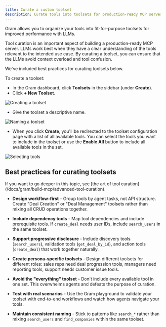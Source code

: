 ```yaml
---
title: Curate a custom toolset
description: Curate tools into toolsets for production-ready MCP servers on the Gram platform.
---
```



Gram allows you to organize your tools into fit-for-purpose toolsets for improved performance with LLMs.

Tool curation is an important aspect of building a production-ready MCP server. LLMs work best when they have a clear understanding of the tools relevant to the intended use case. By curating a toolset, you can ensure that the LLMs avoid context overload and tool confusion.

We've included best practices for curating toolsets below.

To create a toolset:

- In the Gram dashboard, click **Toolsets** in the sidebar (under **Create**).
- Click **+ New Toolset**.

![Creating a toolset](/assets/docs/gram/img/guides/build-mcp/02-adding-toolsets.png)

- Give the toolset a descriptive name.

![Naming a toolset](/assets/docs/gram/img/guides/build-mcp/02-naming-toolset.png)

- When you click **Create**, you'll be redirected to the toolset configuration page with a list of all available tools. You can select the tools you want to include in the toolset or use the **Enable All** button to include all available tools in the set.

![Selecting tools](/assets/docs/gram/img/guides/build-mcp/02-selecting-tools.png)

## Best practices for curating toolsets

<Callout title="The art of tool curation" type="info">
If you want to go deeper in this topic, see [the art of tool curation](/docs/gram/build-mcp/advanced-tool-curation).
</Callout>

- **Design workflow-first** - Group tools by agent tasks, not API structure. Create "Deal Creation" or "Deal Management" toolsets rather than mixing all CRUD operations together.

- **Include dependency tools** - Map tool dependencies and include prerequisite tools. If `create_deal` needs user IDs, include `search_users` in the same toolset.

- **Support progressive disclosure** - Include discovery tools (`search_users`), validation tools (`get_deal_by_id`), and action tools (`create_deal`) that work together naturally.

- **Create persona-specific toolsets** - Design different toolsets for different roles: sales reps need deal progression tools, managers need reporting tools, support needs customer issue tools.

- **Avoid the "everything" toolset** - Don't include every available tool in one set. This overwhelms agents and defeats the purpose of curation.

- **Test with real scenarios** - Use the Gram playground to validate your toolset with end-to-end workflows and watch how agents navigate your tools.

- **Maintain consistent naming** - Stick to patterns like `search_*` rather than mixing `search_users` and `find_companies` within the same toolset.
